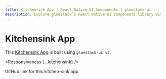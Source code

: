 ```yaml
---
title: Kitchensink App | React Native UI Components | gluestack-ui
description: Explore gluestack’s React Native UI components library with the kitchensink app. Build beautiful apps with ready-to-use React Native libraries and UI elements.
---
```


# Kitchensink App

This [Kitchensink App](https://kitchen-sink-v2.gluestack.io/) is built using `gluestack-ui v3`.

<Responsiveness {...kitchensink} />

GitHub link for this <KitchenSinkLink>kitchen-sink</KitchenSinkLink> app.
